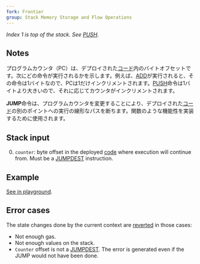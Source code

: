 ```yaml
---
fork: Frontier
group: Stack Memory Storage and Flow Operations
---
```


*Index 1 is top of the stack. See [PUSH](/#60).*

## Notes

プログラムカウンタ（PC）は、デプロイされた[コード](/about)内のバイトオフセットです。次にどの命令が実行されるかを示します。例えば、[ADD](/#01)が実行されると、その命令は1バイトなので、PCは1だけインクリメントされます。[PUSH](/#60)命令は1バイトより大きいので、それに応じてカウンタがインクリメントされます。

**JUMP**命令は、プログラムカウンタを変更することにより、デプロイされた[コード](/about)の別のポイントへの実行の線形なパスを断ちます。関数のような機能性を実装するために使用されます。

## Stack input

0. `counter`: byte offset in the deployed [code](/about) where execution will continue from. Must be a [JUMPDEST](/#5B) instruction.

## Example

[See in playground](/playground?unit=Wei&codeType=Mnemonic&code='wWZjump%20overqinvalid%20and%20jusXgoYoqpushk4x0_%20%20%20x2%20%7Bprevious%20instruction%20occupies%202%20bytes%7DzINVALIDx3_DEST~4k1x5'~%20wOffseXz%5Cnx%20~w%2F%2F%20qYhZkzPUSH1%20_zJUMPZe%20Y%20tXt%20%01XYZ_kqwxz~_).

## Error cases

The state changes done by the current context are [reverted](#FD) in those cases:
- Not enough gas.
- Not enough values on the stack.
- `Counter` offset is not a [JUMPDEST](/#5B). The error is generated even if the JUMP would not have been done.
